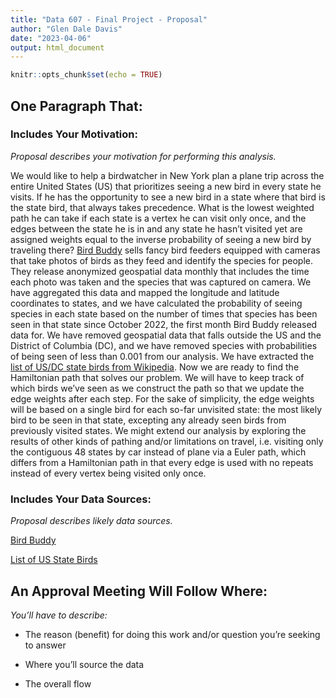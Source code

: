 ```yaml
---
title: "Data 607 - Final Project - Proposal"
author: "Glen Dale Davis"
date: "2023-04-06"
output: html_document
---
```


```r
knitr::opts_chunk$set(echo = TRUE)
```

## One Paragraph That:

### Includes Your Motivation:

*Proposal describes your motivation for performing this analysis.*

We would like to help a birdwatcher in New York plan a plane trip across the entire United States (US) that prioritizes seeing a new bird in every state he visits. If he has the opportunity to see a new bird in a state where that bird is the state bird, that always takes precedence. What is the lowest weighted path he can take if each state is a vertex he can visit only once, and the edges between the state he is in and any state he hasn't visited yet are assigned weights equal to the inverse probability of seeing a new bird by traveling there? [Bird Buddy](https://live.mybirdbuddy.com/) sells fancy bird feeders equipped with cameras that take photos of birds as they feed and identify the species for people. They release anonymized geospatial data monthly that includes the time each photo was taken and the species that was captured on camera. We have aggregated this data and mapped the longitude and latitude coordinates to states, and we have calculated the probability of seeing species in each state based on the number of times that species has been seen in that state since October 2022, the first month Bird Buddy released data for. We have removed geospatial data that falls outside the US and the District of Columbia (DC), and we have removed species with probabilities of being seen of less than 0.001 from our analysis. We have extracted the [list of US/DC state birds from Wikipedia](https://en.wikipedia.org/wiki/List_of_U.S._state_birds). Now we are ready to find the Hamiltonian path that solves our problem. We will have to keep track of which birds we've seen as we construct the path so that we update the edge weights after each step. For the sake of simplicity, the edge weights will be based on a single bird for each so-far unvisited state: the most likely bird to be seen in that state, excepting any already seen birds from previously visited states. We might extend our analysis by exploring the results of other kinds of pathing and/or limitations on travel, i.e. visiting only the contiguous 48 states by car instead of plane via a Euler path, which differs from a Hamiltonian path in that every edge is used with no repeats instead of every vertex being visited only once. 

### Includes Your Data Sources:

*Proposal describes likely data sources.*

[Bird Buddy](https://live.mybirdbuddy.com/)

[List of US State Birds](https://en.wikipedia.org/wiki/List_of_U.S._state_birds)

## An Approval Meeting Will Follow Where:

*You'll have to describe:*

* The reason (benefit) for doing this work and/or question you’re seeking to answer

* Where you’ll source the data

* The overall flow
